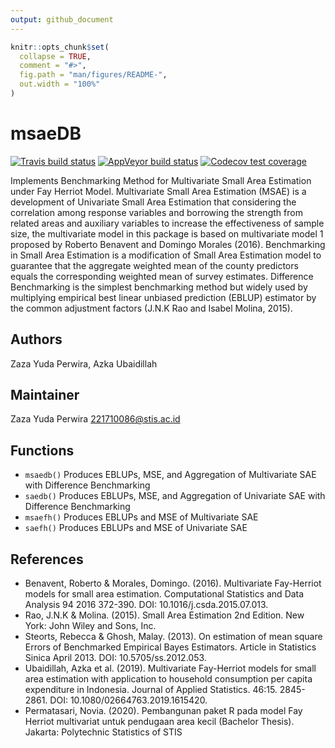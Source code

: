 ---
output: github_document
---


<!-- README.md is generated from README.Rmd. Please edit that file -->

```{r, include = FALSE}
knitr::opts_chunk$set(
  collapse = TRUE,
  comment = "#>",
  fig.path = "man/figures/README-",
  out.width = "100%"
)
```

# msaeDB

<!-- badges: start -->
[![Travis build status](https://travis-ci.com/zazaperwira/msaeDB.svg?branch=master)](https://travis-ci.com/zazaperwira/msaeDB)
[![AppVeyor build status](https://ci.appveyor.com/api/projects/status/github/zazaperwira/msaeDB?branch=master&svg=true)](https://ci.appveyor.com/project/zazaperwira/msaeDB)
[![Codecov test coverage](https://codecov.io/gh/zazaperwira/msaeDB/branch/master/graph/badge.svg)](https://codecov.io/gh/zazaperwira/msaeDB?branch=master)
<!-- badges: end -->

Implements Benchmarking Method for Multivariate Small Area Estimation under Fay Herriot Model. Multivariate Small Area Estimation (MSAE) is a development of Univariate Small Area Estimation that considering the correlation among response variables and borrowing the strength from related areas and auxiliary variables to increase the effectiveness of sample size, the multivariate model in this package is based on multivariate model 1 proposed by Roberto Benavent and Domingo Morales (2016).  Benchmarking in Small Area Estimation is a modification of Small Area Estimation model to guarantee that the aggregate weighted mean of the county predictors equals the corresponding weighted mean of survey estimates. Difference Benchmarking is the simplest benchmarking method but widely used by multiplying empirical best linear unbiased prediction (EBLUP) estimator by the common adjustment factors (J.N.K Rao and Isabel Molina, 2015).

## Authors

Zaza Yuda Perwira, Azka Ubaidillah

## Maintainer 
Zaza Yuda Perwira <221710086@stis.ac.id>

## Functions
* `msaedb()` Produces EBLUPs, MSE, and Aggregation of Multivariate SAE with Difference Benchmarking
* `saedb()` Produces EBLUPs, MSE, and Aggregation of Univariate SAE with Difference Benchmarking
* `msaefh()` Produces EBLUPs and MSE of Multivariate SAE
* `saefh()` Produces EBLUPs and MSE of Univariate SAE


## References
* Benavent, Roberto & Morales, Domingo. (2016). Multivariate Fay-Herriot models for small area estimation. Computational Statistics and Data Analysis 94 2016 372-390. DOI: 10.1016/j.csda.2015.07.013.
* Rao, J.N.K & Molina. (2015). Small Area Estimation 2nd Edition. New York: John Wiley and Sons, Inc.
* Steorts, Rebecca & Ghosh, Malay. (2013). On estimation of mean square Errors of Benchmarked Empirical Bayes Estimators. Article in Statistics Sinica April 2013. DOI: 10.5705/ss.2012.053.
* Ubaidillah, Azka et al. (2019). Multivariate Fay-Herriot models for small area estimation with application to household consumption per capita expenditure in Indonesia. Journal of Applied Statistics. 46:15. 2845-2861. DOI: 10.1080/02664763.2019.1615420.
* Permatasari, Novia. (2020). Pembangunan paket R pada model Fay Herriot multivariat untuk pendugaan area kecil (Bachelor Thesis). Jakarta: Polytechnic Statistics of STIS
